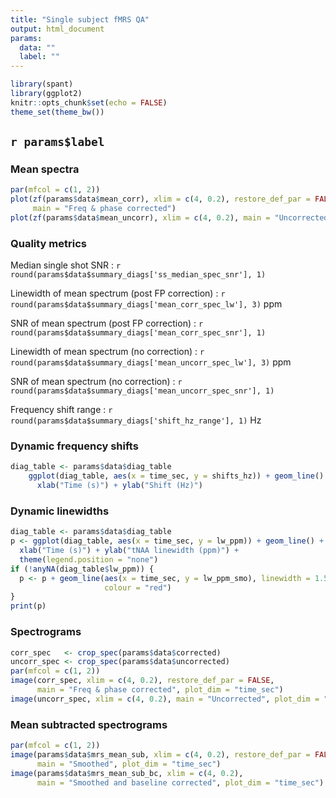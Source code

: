 ```yaml
---
title: "Single subject fMRS QA"
output: html_document
params:
  data: ""
  label: ""
---
```


```r
library(spant)
library(ggplot2)
knitr::opts_chunk$set(echo = FALSE)
theme_set(theme_bw())
```

## `r params$label`

### Mean spectra
```r
par(mfcol = c(1, 2))
plot(zf(params$data$mean_corr), xlim = c(4, 0.2), restore_def_par = FALSE,
     main = "Freq & phase corrected")
plot(zf(params$data$mean_uncorr), xlim = c(4, 0.2), main = "Uncorrected")
```

### Quality metrics
Median single shot SNR : `r round(params$data$summary_diags['ss_median_spec_snr'], 1)`

Linewidth of mean spectrum (post FP correction) : `r round(params$data$summary_diags['mean_corr_spec_lw'], 3)` ppm

SNR of mean spectrum (post FP correction) : `r round(params$data$summary_diags['mean_corr_spec_snr'], 1)`

Linewidth of mean spectrum (no correction) : `r round(params$data$summary_diags['mean_uncorr_spec_lw'], 3)` ppm

SNR of mean spectrum (no correction) : `r round(params$data$summary_diags['mean_uncorr_spec_snr'], 1)`

Frequency shift range : `r round(params$data$summary_diags['shift_hz_range'], 1)` Hz

### Dynamic frequency shifts
```r
diag_table <- params$data$diag_table
    ggplot(diag_table, aes(x = time_sec, y = shifts_hz)) + geom_line() + 
      xlab("Time (s)") + ylab("Shift (Hz)")
```

### Dynamic linewidths
```r
diag_table <- params$data$diag_table
p <- ggplot(diag_table, aes(x = time_sec, y = lw_ppm)) + geom_line() +
  xlab("Time (s)") + ylab("tNAA linewidth (ppm)") +
  theme(legend.position = "none")
if (!anyNA(diag_table$lw_ppm)) {
  p <- p + geom_line(aes(x = time_sec, y = lw_ppm_smo), linewidth = 1.5,
                     colour = "red")
}
print(p)
```

### Spectrograms
```r
corr_spec   <- crop_spec(params$data$corrected)
uncorr_spec <- crop_spec(params$data$uncorrected)
par(mfcol = c(1, 2))
image(corr_spec, xlim = c(4, 0.2), restore_def_par = FALSE,
      main = "Freq & phase corrected", plot_dim = "time_sec")
image(uncorr_spec, xlim = c(4, 0.2), main = "Uncorrected", plot_dim = "time_sec")
```

### Mean subtracted spectrograms
```r
par(mfcol = c(1, 2))
image(params$data$mrs_mean_sub, xlim = c(4, 0.2), restore_def_par = FALSE,
      main = "Smoothed", plot_dim = "time_sec")
image(params$data$mrs_mean_sub_bc, xlim = c(4, 0.2),
      main = "Smoothed and baseline corrected", plot_dim = "time_sec")
```